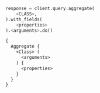 
<Tabs groupId="languages">
<TabItem value="py" label="Python">

```python
response = client.query.aggregate(
    <CLASS>,
).with_fields(
    <properties>
).<arguments>.do()
```

</TabItem>
<TabItem value="graphql" label="GraphQL">

```graphql
{
  Aggregate {
    <Class> (
      <arguments>
    ) {
      <properties>
    }
  }
}
```

</TabItem>
</Tabs>
